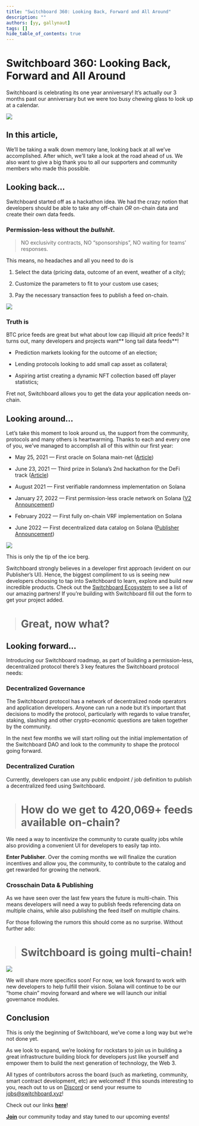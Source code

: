 ```yaml
---
title: "Switchboard 360: Looking Back, Forward and All Around"
description: ""
authors: [yy, gallynaut]
tags: []
hide_table_of_contents: true
---
```


# Switchboard 360: Looking Back, Forward and All Around

Switchboard is celebrating its one year anniversary! It’s actually our 3 months
past our anniversary but we were too busy chewing glass to look up at a
calendar.

![](https://cdn-images-1.medium.com/max/2048/1*bS_RynZeVR3MWIVNbbM0kw.jpeg)

## In this article,

We’ll be taking a walk down memory lane, looking back at all we’ve accomplished.
After which, we’ll take a look at the road ahead of us. We also want to give a
big thank you to all our supporters and community members who made this
possible.

## Looking back…

Switchboard started off as a hackathon idea. We had the crazy notion that
developers should be able to take any off-chain _OR_ on-chain data and create
their own data feeds.

### **Permission-less** without the _bullshit_.

> NO exclusivity contracts, NO “sponsorships”, NO waiting for teams’ responses.

This means, no headaches and all you need to do is

1. Select the data (pricing data, outcome of an event, weather of a city);

1. Customize the parameters to fit to your custom use cases;

1. Pay the necessary transaction fees to publish a feed on-chain.

![](https://cdn-images-1.medium.com/max/2000/1*obKkpQhR8WAQNjgOLgxUYQ.jpeg)

<!--truncate-->

### Truth is

BTC price feeds are great but what about low cap illiquid alt price feeds? It
turns out, many developers and projects want** long tail data feeds**!

- Prediction markets looking for the outcome of an election;

- Lending protocols looking to add small cap asset as collateral;

- Aspiring artist creating a dynamic NFT collection based off player statistics;

Fret not, Switchboard allows you to get the data your application needs
on-chain.

## Looking around…

Let’s take this moment to look around us, the support from the community,
protocols and many others is heartwarming. Thanks to each and every one of you,
we’ve managed to accomplish all of this within our first year:

- May 25, 2021 — First oracle on Solana main-net
  ([Article](/blog/2021/05/25/introducing-switchboard))

- June 23, 2021 — Third prize in Solana’s 2nd hackathon for the DeFi track
  ([Article](https://solana.com/news/announcing-winners-of-the-solana-season-hackathon))

- August 2021 — First verifiable randomness implementation on Solana

- January 27, 2022 — First permission-less oracle network on Solana
  ([V2 Announcement](/blog/2022/01/27/Switchboard-V2-is-LIVE))

- February 2022 — First fully on-chain VRF implementation on Solana

- June 2022 — First decentralized data catalog on Solana
  ([Publisher Announcement](/blog/2022/06/22/Switchboard-Publisher))

![](https://cdn-images-1.medium.com/max/2000/1*u327c5Agih-OAhZpt20ZoQ.jpeg)

This is only the tip of the ice berg.

Switchboard strongly believes in a developer first approach (evident on our
Publisher’s UI). Hence, the biggest compliment to us is seeing new developers
choosing to tap into Switchboard to learn, explore and build new incredible
products. Check out the
[Switchboard Ecosystem](https://switchboard.xyz/ecosystem) to see a list of our
amazing partners! If you’re building with Switchboard fill out the form to get
your project added.

> # Great, now what?

## Looking forward…

Introducing our Switchboard roadmap, as part of building a permission-less,
decentralized protocol there’s 3 key features the Switchboard protocol needs:

### Decentralized Governance

The Switchboard protocol has a network of decentralized node operators and
application developers. Anyone can run a node but it’s important that decisions
to modify the protocol, particularly with regards to value transfer, staking,
slashing and other crypto-economic questions are taken together by the
community.

In the next few months we will start rolling out the initial implementation of
the Switchboard DAO and look to the community to shape the protocol going
forward.

### Decentralized Curation

Currently, developers can use any public endpoint / job definition to publish a
decentralized feed using Switchboard.

> # How do we get to 420,069+ feeds available on-chain?

We need a way to incentivize the community to curate quality jobs while also
providing a convenient UI for developers to easily tap into.

**Enter Publisher**. Over the coming months we will finalize the curation
incentives and allow you, the community, to contribute to the catalog and get
rewarded for growing the network.

### Crosschain Data & Publishing

As we have seen over the last few years the future is multi-chain. This means
developers will need a way to publish feeds referencing data on multiple chains,
while also publishing the feed itself on multiple chains.

For those following the rumors this should come as no surprise. Without further
ado:

> # Switchboard is going multi-chain!

![](https://cdn-images-1.medium.com/max/2000/1*A3mtxgDhprj6dUJ5pBUXyg.jpeg)

We will share more specifics soon! For now, we look forward to work with new
developers to help fulfill their vision. Solana will continue to be our “home
chain” moving forward and where we will launch our initial governance modules.

## Conclusion

This is only the beginning of Switchboard, we’ve come a long way but we’re not
done yet.

As we look to expand, we’re looking for rockstars to join us in building a great
infrastructure building block for developers just like yourself and empower them
to build the next generation of technology, the Web 3.

All types of contributors across the board (such as marketing, community, smart
contract development, etc) are welcomed! If this sounds interesting to you,
reach out to us on [Discord](https://discord.gg/switchboardxyz) or send your
resume to [jobs@switchboard.xyz](http://jobs.@switchboard.xyz)!

Check out our links [**here**](https://linktr.ee/switchboardxyz)!

[**Join**](https://discord.gg/switchboardxyz) our community today and stay tuned
to our upcoming events!

